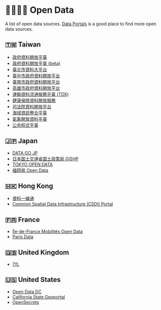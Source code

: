 # 🫱🏻‍🫲🏽 Open Data

A list of open data sources. [Data Portals](https://dataportals.org/) is a good place to find more open data sources.

## 🇹🇼 Taiwan

- [政府資料開放平臺](https://data.gov.tw/)
- [政府資料開放平臺 (beta)](https://data.nat.gov.tw/)
- [臺北市資料大平台](https://data.taipei/)
- [臺中市政府資料開放平台](https://opendata.taichung.gov.tw/)
- [臺南市政府資料開放平台](https://data.tainan.gov.tw/)
- [高雄市政府資料開放平台](https://data.kcg.gov.tw/)
- [運輸資料流通服務平臺 (TDX)](https://tdx.transportdata.tw/)
- [健康保險資料開放服務](https://data.nhi.gov.tw/)
- [司法院資料開放平台](https://opendata.judicial.gov.tw/)
- [海域資訊整合平臺](https://ocean.moi.gov.tw/Map)
- [氣象開放資料平臺](https://opendata.cwb.gov.tw/index)
- [公共程式平臺](https://code.gov.tw/)

## 🇯🇵 Japan

- [DATA GO JP](https://www.data.go.jp/)
- [日本国土交通省国土政策局 GISHP](https://nlftp.mlit.go.jp/)
- [TOKYO OPEN DATA](https://portal.data.metro.tokyo.lg.jp/)
- [福岡県 Open Data](https://www.open-governmentdata.org/)

## 🇭🇰 Hong Kong

- [資料一線通](https://data.gov.hk/en/)
- [Common Spatial Data Infrastructure (CSDI) Portal](https://portal.csdi.gov.hk/)

## 🇫🇷 France

- [Île-de-France Mobilités Open Data](https://data.iledefrance-mobilites.fr/pages/home/)
- [Paris Data](https://opendata.paris.fr/)

## 🇬🇧 United Kingdom

- [TfL](https://tfl.gov.uk/info-for/open-data-users/)

## 🇺🇸 United States

- [Open Data DC](https://opendata.dc.gov/)
- [California State Geoportal](https://gis.data.ca.gov/)
- [OpenSecrets](https://www.opensecrets.org/)
